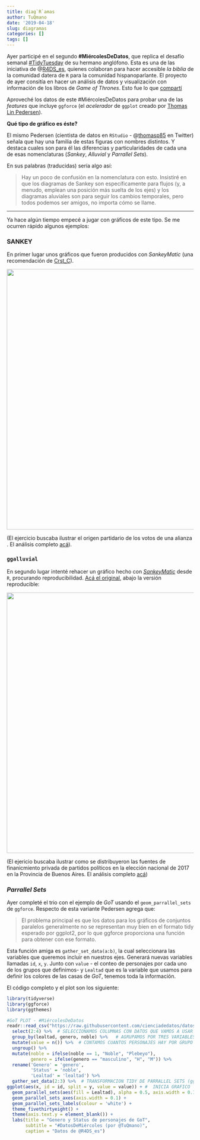 ```yaml
---
title: diag`R`amas
author: TuQmano
date: '2019-04-18'
slug: diagramas
categories: []
tags: []
---
```


Ayer participé en el segundo **#MiércolesDeDatos**, que replica el desafío semanal [#TidyTuesday](https://twitter.com/hashtag/tidytuesday) de su hermano anglófono. Esta es una de las iniciativa de @[R4DS_es](https://twitter.com/R4DS_es/status/1115231541909762048), quienes colaboran para hacer accesible *la biblia* de la comunidad datera de `R` para la comunidad hispanoparlante. El proyecto de ayer consitía en hacer un análisis de datos y visualización con información de los libros de _Game of Thrones_. Esto fue lo que [compartí](https://twitter.com/TuQmano/status/1118649665455644673)

Aproveché los datos de este #MiércolesDeDatos para probar una de las _features_ que incluye `ggforce` (el _acelerador_ de `ggplot` creado por [Thomas Lin Pedersen](https://ggforce.data-imaginist.com/)). 

**Qué tipo de gráfico es éste?** 

El mismo Pedersen (cientista de datos en `RStudio` - @[thomasp85](https://twitter.com/thomasp85) en Twitter) señala que hay una familia de estas figuras con nombres distintos. Y destaca cuales son para él las diferencias y particularidades de cada una de esas nomenclaturas (*Sankey*, *Alluvial* y *Parrallel Sets*). 

En sus palabras (traducidas) sería algo así: 

> Hay un poco de confusión en la nomenclatura con esto. Insistiré en que los diagramas de Sankey son específicamente para flujos (y, a menudo, emplean una posición más suelta de los ejes) y los diagramas aluviales son para seguir los cambios temporales, pero todos podemos ser amigos, no importa cómo se llame.

---


Ya hace algún tiempo empecé a jugar con gráficos de este tipo. Se me ocurren rápido algunos ejemplos: 


### SANKEY 
En primer lugar unos gráficos que fueron producidos con _SankeyMatic_ (una recomendación de [Crst_C](https://twitter.com/Crst_C/)). 

<img src="https://cdn-images-1.medium.com/max/800/1*cBOjBltyQQhMC2tYUyE2AQ.png" width="700" height="700" />


(El ejercicio buscaba ilustrar el origen partidario de los votos de una alianza . El análisis completo [acá](https://medium.com/pol%C3%ADtica-elecciones/corrientes-algunos-polvos-que-no-ser%C3%A1n-lodos-8273184a828e)).



### `ggalluvial`

En segundo lugar intenté rehacer un gráfico hecho con [_SankeyMatic_](http://sankeymatic.com/) desde `R`, procurando reproducibilidad. [Acá el original](https://twitter.com/TuQmano/status/1019543981406019586), abajo la versión reproducible:

<img src="https://github.com/TuQmano/Electoral_Forensics/raw/master/Aportes_PBA_2017/Plot3.png" width="900" height="700" />


(El ejericio buscaba ilustrar como se distribuyeron las fuentes de finanicmiento privada de partidos políticos en la elección nacional de 2017 en la Provincia de Buenos Aires. El análisis completo [acá](https://github.com/TuQmano/Electoral_Forensics/tree/master/Aportes_PBA_2017))


### _Parrallel Sets_

Ayer completé el trio con el ejemplo de _GoT_ usando el `geom_parrallel_sets` de `ggforce`. Respecto de esta variante  Pedersen agrega que: 

>El problema principal es que los datos para los gráficos de conjuntos paralelos generalmente no se representan muy bien en el formato tidy esperado por ggplot2, por lo que ggforce proporciona una función para obtener con ese formato.

Esta función amiga es `gather_set_data(a:b)`, la cual seleccionara las variables que queremos incluir en nuestros ejes. Generará nuevas variables llamadas `id`, `x`, `y`. Junto con `value` - el conteo de personajes por cada uno de los grupos que definimos- y `Lealtad` que es la variable que usamos para definir los colores de las casas de _GoT_, tenemos toda la información.  

El código completo y el plot son los siguiente:  

```r
library(tidyverse)
library(ggforce)
library(ggthemes)

#GoT PLOT - #MiércolesDeDatos
readr::read_csv("https://raw.githubusercontent.com/cienciadedatos/datos-de-miercoles/master/datos/2019/2019-04-17/personajes_libro.csv") %>%  #CARGAMOS DATA SET
  select(2:4) %>%  # SELECCIONAMOS COLUMNAS CON DATOS QUE VAMOS A USAR
  group_by(lealtad, genero, noble) %>%   # AGRUPAMOS POR TRES VARIABLES
  mutate(value = n()) %>%  # CONTAMOS CUANTOS PERSONAJES HAY POR GRUPO
  ungroup() %>% 
  mutate(noble = ifelse(noble == 1, "Noble", "Plebeyo"), 
         genero = ifelse(genero == "masculino", "H", "M")) %>% 
  rename('Genero' = 'genero', 
         'Status' = 'noble', 
         'Lealtad' = 'lealtad') %>% 
  gather_set_data(2:3) %>%  # TRANSFORMACION TIDY DE PARRALLEL SETS (ggforce)
ggplot(aes(x, id = id, split = y, value = value)) + #  INICIA GRAFICO
  geom_parallel_sets(aes(fill = Lealtad), alpha = 0.5, axis.width = 0.1) +
  geom_parallel_sets_axes(axis.width = 0.1) +
  geom_parallel_sets_labels(colour = 'white') +
  theme_fivethirtyeight() +
  theme(axis.text.y = element_blank()) +
  labs(title = "Genero y Status de personajes de GoT", 
       subtitle = "#DatosDeMiércoles (por @TuQmano)", 
       caption = "Datos de @R4DS_es")

```






